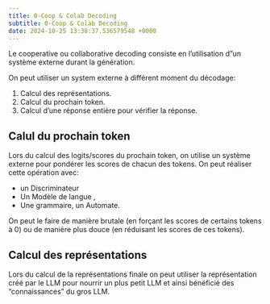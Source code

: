 ```yaml
---
title: 0-Coop & Colab Decoding
subtitle: 0-Coop & Colab Decoding
date: 2024-10-25 13:38:37.536579548 +0000
---
```

Le cooperative ou collaborative decoding consiste en l'utilisation d"un système externe durant la génération.

On peut utiliser un system externe à différent moment du décodage: 

1. Calcul des représentations.
2. Calcul du prochain token.
3. Calcul d'une réponse entière pour vérifier la réponse.

## Calul du prochain token

Lors du calcul des logits/scores du prochain token, on utilise un système externe pour pondérer les scores de chacun des tokens. On peut réaliser cette opération avec:

- un Discriminateur \cite{krause2020gedigenerativediscriminatorguided,dathathri2020plugplaylanguagemodels}
- Un Modèle de langue \cite{liu2024tuninglanguagemodelsproxy,Shi2024DecodingTimeLM,Fan2024OnGS},
- Une grammaire, un Automate.

On peut le faire de manière brutale (en forçant les scores de certains tokens à 0) ou de manière plus douce (en réduisant les scores de ces tokens).

<!-- En modifiant le support de décodage pour que le modèle produise des séquences qui respectent les contraintes.
Modifier le support de décodage, c'est-à-dire re-pondérer les scores (logits, probabilités) des tokens en fonction des contraintes. On dit aussi que l'on biaise les prédictions du modèle.
 -->
## Calcul des représentations

Lors du calcul de la représentations finale on peut utiliser la représentation créé par le LLM pour nourrir un plus petit LLM et ainsi  bénéficié des "connaissances" du gros LLM.

